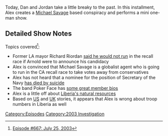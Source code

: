 {{DEFAULTSORT:
    #_EPISODE_0667:July 25, 2003
}}{{Episode
    | title           = July 25, 2003
    | caption         = Listen to this episode on [https://knowledgefight.libsyn.com/667-july-25-2003 Libsyn] [https://open.spotify.com/episode/2Uvw8JnwZDRMu6F8FKteHR Spotify], Read the [[Transcript/667: July 25, 2003|Unofficial Transcript]], View discussion on [https://reddit.com/tyv7lf Reddit]
    | episodeNumber   = 667
    | length          = 01:16:50
    | airDate         = April 8, 2022
    | coverageDate    = July 25, 2003
    | episodeType     = [[:Category:2003 Investigation|2003 Investigation]]
    | previousEpisode = [[666: March 31, 2022]]
    | nextEpisode     = [[668: April 8, 2022]]
}}

{{Stub}}

Today, Dan and Jordan take a little breaky to the past.  In this installment, Alex creates a [[Michael Savage]] based conspiracy and performs a mini one-man show.

==Detailed Show Notes==

Topics covered<ref>[https://knowledgefight.com/research/2022/4/7/episode-667-july-25-2003 Episode #667: July 25, 2003]</ref>:

*Former LA mayor Richard Riordan [https://www.sfgate.com/politics/article/RECALL-FEVER-Both-Huffingtons-Audie-Bock-2600228.php said he would not run] in the recall race if Arnold were to announce his candidacy
*Alex is convinced that Michael Savage is a globalist agent who is going to run in the CA recall race to take votes away from conservatives
*Alex has not heard that a nominee for the position of Secretary of the Navy [https://www.nytimes.com/2003/07/26/us/nominee-for-navy-secretary-killed-himself-official-rules.html has died by suicide]
*The band Poker Face has [https://web.archive.org/web/20030730172349/http://www.pokerface.com/ some great member bios]
*Alex is a little off about [https://www.trade.gov/country-commercial-guides/liberia-oil-and-gas Liberia's natural resources]
*Based on [https://www.nytimes.com/2003/07/26/world/president-orders-troop-deployment-to-liberian-coast.html US] and [https://www.theguardian.com/world/2003/jul/03/julianborger UK] stories, it appears that Alex is wrong about troop numbers in Liberia as well

[[Category:Episodes]]
[[Category:2003 Investigation]]
